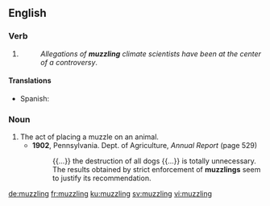 ==English==

===Verb===
{{head|en|present participle}}

# {{present participle of|muzzle|lang=en}}
#: ''Allegations of '''muzzling''' climate scientists have been at the center of a controversy''.

====Translations====
{{trans-top|present participle of muzzle}}
* Spanish: {{t|es|embozamiento}}
{{trans-mid}}
{{trans-bottom}}

===Noun===
{{en-noun}}

# The act of placing a muzzle on an animal.
#* '''1902''', Pennsylvania. Dept. of Agriculture, ''Annual Report'' (page 529)
#*: {{...}} the destruction of all dogs {{...}} is totally unnecessary. The results obtained by strict enforcement of '''muzzlings''' seem to justify its recommendation.

[[de:muzzling]]
[[fr:muzzling]]
[[ku:muzzling]]
[[sv:muzzling]]
[[vi:muzzling]]